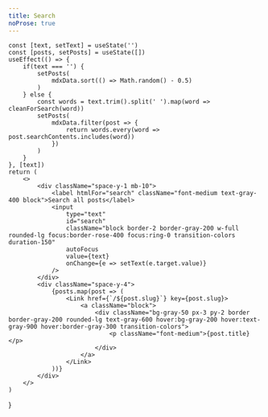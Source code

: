 ```yaml
---
title: Search
noProse: true
---
```



    const [text, setText] = useState('')
    const [posts, setPosts] = useState([])
    useEffect(() => {
        if(text === '') {
            setPosts(
                mdxData.sort(() => Math.random() - 0.5)
            )
        } else {
            const words = text.trim().split(' ').map(word => cleanForSearch(word))
            setPosts(
                mdxData.filter(post => {
                    return words.every(word => post.searchContents.includes(word))
                })
            )
        }
    }, [text])
    return (
        <>
            <div className="space-y-1 mb-10">
                <label htmlFor="search" className="font-medium text-gray-400 block">Search all posts</label>
                <input
                    type="text"
                    id="search"
                    className="block border-2 border-gray-200 w-full rounded-lg focus:border-rose-400 focus:ring-0 transition-colors duration-150"
                    autoFocus
                    value={text}
                    onChange={e => setText(e.target.value)}
                />
            </div>
            <div className="space-y-4">
                {posts.map(post => (
                    <Link href={`/${post.slug}`} key={post.slug}>
                        <a className="block">
                            <div className="bg-gray-50 px-3 py-2 border border-gray-200 rounded-lg text-gray-600 hover:bg-gray-200 hover:text-gray-900 hover:border-gray-300 transition-colors">
                                <p className="font-medium">{post.title}</p>
                            </div>
                        </a>
                    </Link>
                ))}
            </div>
        </>
    )
}

<Search />
